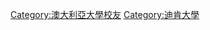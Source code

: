 {{Catnav|頁面分類|人物|校友|大學校友|澳大利亞大學校友}}
{{catmore|迪肯大学}}
[[Category:澳大利亞大學校友|Category:澳大利亞大學校友]]
[[Category:迪肯大學|Category:迪肯大學]]